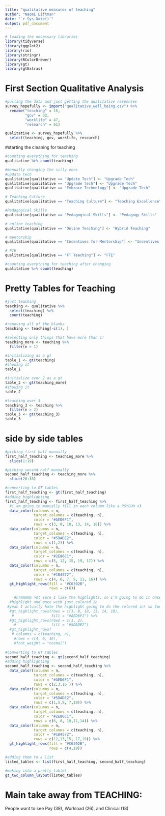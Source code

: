 ```yaml
---
title: "qualitative measures of teaching"
author: "Naomi Liftman"
date: "`r Sys.Date()`"
output: pdf_document
---
```


```r
# loading the necessary libraries
library(tidyverse)
library(ggplot2)
library(rio)
library(stringr)
library(RColorBrewer)
library(gt)
library(gtExtras)
```

# First Section Qualitative Analysis

```r
#pulling the data and just getting the qualitative responses 
survey_hopefully <- import("qualitative_well_being.csv") %>% 
  rename("teaching" = 16,
         "gov" = 32,
         "worklife" = 47,
         "research" = 61)

qualitative <- survey_hopefully %>% 
  select(teaching, gov, worklife, research)
```

#starting the cleaning for teaching
```r
#counting everything for teaching
qualitative %>% count(teaching)

#manually changing the silly ones 
#update tech
qualitative[qualitative == "Update Tech"] <- "Upgrade Tech"
qualitative[qualitative == "Upgrade tech"] <- "Upgrade Tech"
qualitative[qualitative == "Embrace Technology"] <- "Upgrade Tech"

# Teaching Culture
qualitative[qualitative == "Teaching Culture"] <- "Teaching Excellence"

#Pedagogical Skills
qualitative[qualitative == "Pedagogical Skills"] <- "Pedagogy Skills"

# online teaching
qualitative[qualitative == "Online Teaching"] <- "Hybrid Teaching"

# mentorship
qualitative[qualitative == "Incentives for Mentorship"] <- "Incentives for Mentoring"

# FTE
qualitative[qualitative == "FT Teaching"] <- "FTE"

#counting everything for teaching after changing
qualitative %>% count(teaching)
```
# Pretty Tables for Teaching
```r
#just teaching
teaching <- qualitative %>% 
  select(teaching) %>% 
  count(teaching)

#removing all of the blanks
teaching <- teaching[-c(1), ]

#selecting only things that have more than 1! 
teaching_more <- teaching %>% 
  filter(n > 1)

#initializing as a gt
table_1 <- gt(teaching)
#showing it
table_1

#initialize over 2 as a gt 
table_2 <- gt(teaching_more)
#showing it
table_2

#teaching over 3
teaching_3 <- teaching %>% 
  filter(n > 2)
table_3 <- gt(teaching_3)
table_3
```

# side by side tables
```r
#picking first half manually
first_half_teaching <- teaching_more %>% 
  slice(1:19)

#picking second half manually
second_half_teaching <- teaching_more %>%
  slice(20:38)

#converting to GT tables
first_half_teaching <- gt(first_half_teaching)
#adding highlighting
first_half_teaching <- first_half_teaching %>%
  #i am going to manually fill in each column like a PSYCHO <3 
  data_color(columns = n,
             target_columns = c(teaching, n),
             color = "#AED6F1",
             rows = c(3, 8, 10, 13, 14, 18)) %>% 
  data_color(columns = n,
             target_columns = c(teaching, n),
             color = "#5DADE2",
             rows = c(1,2)) %>% 
  data_color(columns = n,
             target_columns = c(teaching, n),
             color = "#2E86C1",
             rows = c(5, 12, 15, 19, 17)) %>% 
  data_color(columns = n,
             target_columns = c(teaching, n),
             color = "#1B4572",
             rows = c(4, 6, 7, 9, 11, 16)) %>% 
  gt_highlight_rows(fill = "#C0392B",
                    rows = c(6))
  
    #hrmmmmm not sure I like the highlights, so I'm going to do it once with 
  #highlight and once with just colored in
 #yeah I actually hate the highlight going to do the colored in! so fun
  #gt_highlight_rows(rows = c(3, 8, 10, 13, 14, 18),
   #                 fill = "#AED6F1") %>% 
  #gt_highlight_rows(rows = c(1, 2),
    #                fill = "#5DADE2")
  #gt_highlight_rows(
   # columns = c(teaching, n),
    #rows = c(4, 6, 16), 
    #font_weight = "normal")
  
#converting to GT tables
second_half_teaching <- gt(second_half_teaching)
#adding highlighting
second_half_teaching <- second_half_teaching %>% 
  data_color(columns = n,
             target_columns = c(teaching, n),
             color = "#AED6F1",
             rows = c(2,3,16 )) %>% 
  data_color(columns = n,
             target_columns = c(teaching, n),
             color = "#5DADE2",
             rows = c(1,5,9, 7,18)) %>% 
  data_color(columns = n,
             target_columns = c(teaching, n),
             color = "#2E86C1",
             rows = c(6, 8, 10,11,14)) %>% 
  data_color(columns = n,
             target_columns = c(teaching, n),
             color = "#1B4572",
             rows = c(12,13,15, 17,19)) %>% 
  gt_highlight_rows(fill = "#C0392B",
                    rows = c(4,19))

#adding them to a list
listed_tables <- list(first_half_teaching, second_half_teaching)

#making into a pretty table!
gt_two_column_layout(listed_tables) 
```

# Main take away from TEACHING:
People want to see Pay (38), Workload (26), and Clinical (18)


